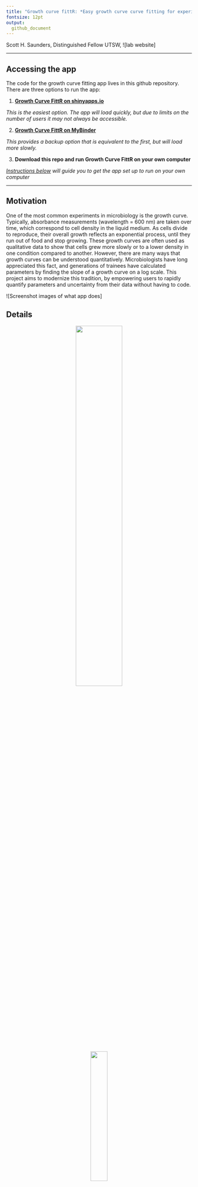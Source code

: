 ```yaml
---
title: "Growth curve fittR: *Easy growth curve curve fitting for experimental biologists*"
fontsize: 12pt
output:
  github_document
---
```



Scott H. Saunders, Distinguished Fellow UTSW, ![lab website]

---

## Accessing the app

The code for the growth curve fitting app lives in this github repository. There are three options to run the app:

1. **[Growth Curve FittR on shinyapps.io](https://saunders-lab.shinyapps.io/growth_curve_fittR/)**

*This is the easiest option. The app will load quickly, but due to limits on the number of users it may not always be accessible.*

2. **[Growth Curve FittR on MyBinder](https://mybinder.org/v2/gh/saunders-lab/growth_curve_fittr/main?urlpath=shiny/growth_curve_fittR_app.Rmd)**

*This provides a backup option that is equivalent to the first, but will load more slowly.*

3. **Download this repo and run Growth Curve FittR on your own computer**

*[Instructions below](##Local) will guide you to get the app set up to run on your own computer*



---

## Motivation

One of the most common experiments in microbiology is the growth curve. Typically, absorbance measurements (wavelength = 600 nm) are taken over time, which correspond to cell density in the liquid medium. As cells divide to reproduce, their overall growth reflects an exponential process, until they run out of food and stop growing. These growth curves are often used as qualitative data to show that cells grew more slowly or to a lower density in one condition compared to another. However, there are many ways that growth curves can be understood quantitatively. Microbiologists have long appreciated this fact, and generations of trainees have calculated parameters by finding the slope of a growth curve on a log scale. This project aims to modernize this tradition, by empowering users to rapidly quantify parameters and uncertainty from their data without having to code.

![Screenshot images of what app does]

## Details

<p align="center">
<img src="gomp_diagram.png" width=50% height=50%>
</p>


<p align="center">
<img src="https://render.githubusercontent.com/render/math?math=y=Aexp{\left(-exp{\left(\frac{\mu_A e}{A}(\lambda-t)+1\right)}\right)} +C" width=30% height=30%>
</p>

## Local

1. Install R/Rstudio

